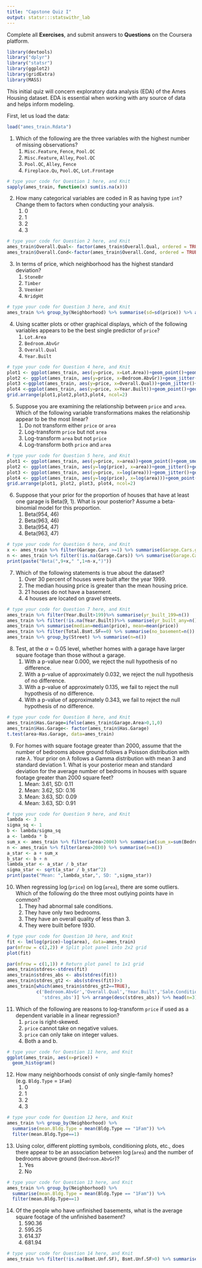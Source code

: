 ---
title: "Capstone Quiz I"
output: statsr:::statswithr_lab
---

<div id="instructions">
Complete all **Exercises**, and submit answers to **Questions** on the Coursera 
platform.
</div>
```{r}
library(devtools)
library("dplyr")
library("statsr")
library(ggplot2)
library(gridExtra)
library(MASS)
```


This initial quiz will concern exploratory data analysis (EDA) of the Ames Housing dataset.  EDA is essential when working with any source of data and helps inform modeling.

First, let us load the data:

```{r load}
load("ames_train.Rdata")
```


1. Which of the following are the three variables with the highest number of missing observations?
<ol>
<li> `Misc.Feature`, `Fence`, `Pool.QC` </li>
<li> `Misc.Feature`, `Alley`, `Pool.QC` </li> 
<li> `Pool.QC`, `Alley`, `Fence` </li> 
<li> `Fireplace.Qu`, `Pool.QC`, `Lot.Frontage` </li>
</ol>
```{r Q1}
# type your code for Question 1 here, and Knit
sapply(ames_train, function(x) sum(is.na(x)))
```

\fb{The R function `is.na(x)` will return a boolean that specifies whether x is NA.  The function `colSums` or the package dplyr can help aggregate the total number of missing observations.
This question refers to the following learning objective(s):
Use frequency tables and bar plots to describe the distribution of a variable.
}

2. How many categorical variables are coded in R as having type `int`?  Change them to factors when conducting your analysis.
<ol>
<li> 0
<li> 1
<li> 2
<li> 3
</ol>

```{r Q2}
# type your code for Question 2 here, and Knit
ames_train$Overall.Qual<- factor(ames_train$Overall.Qual, ordered = TRUE)
ames_train$Overall.Cond<-factor(ames_train$Overall.Cond, ordered = TRUE)
```

\fb{Examine the type of each variable using the `summary` or `str` functions.  Are there any variables that are coded as `int` that can only take on a finite number of values (i.e. the magnitude of the number does not matter)?  Count them.

This question refers to the following learning objective(s):
Identify variables as numerical and categorical.
}

3. In terms of price, which neighborhood has the highest standard deviation?  
<ol>
<li> `StoneBr`
<li> `Timber`
<li> `Veenker`
<li> `NridgHt`
</ol>

```{r Q3}
# type your code for Question 3 here, and Knit
ames_train %>% group_by(Neighborhood) %>% summarise(sd=sd(price)) %>% arrange(desc(sd))
```

\fb{In dplyr, the `group_by` command allows you to calculate quantities for each group using the `summarise` command.  

This question refers to the following learning objective(s):
When describing the distribution of a numerical variable, mention its shape, center, and spread, as well as any unusual observations.
}


4. Using scatter plots or other graphical displays, which of the following variables appears to be the best single predictor of `price`?
<ol>
<li> `Lot.Area`
<li> `Bedroom.AbvGr`
<li> `Overall.Qual`
<li> `Year.Built`
</ol>

```{r Q4}
# type your code for Question 4 here, and Knit
plot1 <- ggplot(ames_train, aes(y=price, x=Lot.Area))+geom_point()+geom_smooth(method="lm")
plot2 <- ggplot(ames_train, aes(y=price, x=Bedroom.AbvGr))+geom_jitter()+geom_smooth(method="lm")
plot3 <-ggplot(ames_train, aes(y=price, x=Overall.Qual))+geom_jitter()+geom_smooth(method = "lm")
plot4 <-ggplot(ames_train, aes(y=price, x=Year.Built))+geom_point()+geom_smooth(method="lm")
grid.arrange(plot1,plot2,plot3,plot4, ncol=2)
```

\fb{For each of the listed independent variables, create a scatterplot with the independent variable on the x-axis and `price` on the y-axis.  What seems to be the most linear?

This question refers to the following learning objective(s):
Use scatterplots for describing the relationship between two numerical variables making sure to note the direction (positive or negative), form (linear or non-linear) and the strength of the relationship as well as any unusual observations that stand out.

}


5. Suppose you are examining the relationship between `price` and `area`.  Which of the following variable transformations makes the relationship appear to be the most linear?
<ol>
<li> Do not transform either `price` or `area`
<li> Log-transform `price` but not `area`
<li> Log-transform `area` but not `price`
<li> Log-transform both `price` and `area`
</ol>

```{r Q5}
# type your code for Question 5 here, and Knit
plot1 <- ggplot(ames_train, aes(y=price, x=area))+geom_point()+geom_smooth(method = "lm")
plot2 <- ggplot(ames_train, aes(y=log(price), x=area))+geom_jitter()+geom_smooth(method = "lm")
plot3 <- ggplot(ames_train, aes(y=price, x=log(area)))+geom_jitter()+geom_smooth(method = "lm")
plot4 <- ggplot(ames_train, aes(y=log(price), x=log(area)))+geom_point()+geom_smooth(method = "lm")
grid.arrange(plot1, plot2, plot3, plot4, ncol=2)
```

\fb{For each of the four options, visualize the relationship using a graphical device such as a scatterplot.  What seems to be the most linear?

This question refers to the following learning objective(s):
Recognize when transformations (e.g. log) can make the distribution of data more symmetric, and hence easier to model.
Use scatterplots for describing the relationship between two numerical variables making sure to note the direction (positive or negative), form (linear or non-linear) and the strength of the relationship as well as any unusual observations that stand out.
}


6. Suppose that your prior for the proportion of houses that have at least one garage is Beta(9, 1).  What is your posterior? Assume a beta-binomial model for this proportion.
<ol>
<li> Beta(954, 46)
<li> Beta(963, 46)
<li> Beta(954, 47)
<li> Beta(963, 47)
</ol>

```{r Q6}
# type your code for Question 6 here, and Knit
x <- ames_train %>% filter(Garage.Cars >=1) %>% summarise(Garage.Cars.ge1=n())
n <- ames_train %>% filter(!is.na(Garage.Cars)) %>% summarise(Garage.Cars.ge1=n())
print(paste("Beta(",9+x," ",1+n-x,")"))
```

\fb{Recall that if the prior is $Beta(\alpha,\beta)$, then the posterior with $x$ successes in $n trials$ is $Beta(\alpha+x,\beta+n-x)$.

This question refers to the following learning objective(s):
Make inferences about a proportion using a conjugate Beta prior:
}


7. Which of the following statements is true about the dataset?
<ol>
<li> Over 30 percent of houses were built after the year 1999.
<li> The median housing price is greater than the mean housing price.
<li> 21 houses do not have a basement.
<li> 4 houses are located on gravel streets.
</ol>

```{r Q7}
# type your code for Question 7 here, and Knit
ames_train %>% filter(Year.Built>199)%>% summarise(yr_built_199=n())
ames_train %>% filter(!is.na(Year.Built))%>% summarise(yr_built_any=n())
ames_train %>% summarise(median=median(price), mean=mean(price))
ames_train %>% filter(Total.Bsmt.SF==0) %>% summarise(no_basement=n())
ames_train %>% group_by(Street) %>% summarise(n=n())
```

\fb{For each of the statements, determine whether it is true or false by using functions such as `summary`, `sum`, or `median` to describe the distribution of a relevant variable.

This question refers to the following learning objective(s):
Describe the distribution of a single variable.
}

8. Test, at the $\alpha = 0.05$ level, whether homes with a garage have larger square footage than those without a garage.
<ol>
<li> With a p-value near 0.000, we reject the null hypothesis of no difference.
<li> With a p-value of approximately 0.032, we reject the null hypothesis of no difference.
<li> With a p-value of approximately 0.135, we fail to reject the null hypothesis of no difference.
<li> With a p-value of approximately 0.343, we fail to reject the null hypothesis of no difference.
</ol>

```{r Q8}
# type your code for Question 8 here, and Knit
ames_train$Has.Garage=ifelse(ames_train$Garage.Area>0,1,0)
ames_train$Has.Garage<- factor(ames_train$Has.Garage)
t.test(area~Has.Garage, data=ames_train)
```

\fb{Use a hypothesis test to compare two means.  Use a pooled standard error to estimate the p-value. 

This question refers to the following learning objective(s):
Use the t-distribution for inference on a single mean, difference of paired (dependent) means, and difference of independent means.
}


9. For homes with square footage greater than 2000, assume that the number of bedrooms above ground follows a Poisson distribution with rate $\lambda$.  Your prior on $\lambda$ follows a Gamma distribution with mean 3 and standard deviation 1.  What is your posterior mean and standard deviation for the average number of bedrooms in houses with square footage greater than 2000 square feet?
<ol> 
<li> Mean: 3.61, SD: 0.11
<li> Mean: 3.62, SD: 0.16
<li> Mean: 3.63, SD: 0.09
<li> Mean: 3.63, SD: 0.91
</ol>

```{r Q9}
# type your code for Question 9 here, and Knit
lambda <- 3
sigma_sq <- 1
b <- lambda/sigma_sq
a <- lambda * b
sum_x <- ames_train %>% filter(area>2000) %>% summarise(sum_x=sum(Bedroom.AbvGr))
n <- ames_train %>% filter(area>2000) %>% summarise(n=n())
a_star <- a + sum_x
b_star <- b + n
lambda_star <- a_star / b_star
sigma_star <- sqrt(a_star / b_star^2)
print(paste("Mean: ",lambda_star,", SD: ",sigma_star))
```

\fb{Since the Gamma distribution is conjugate to the Poisson distribution, the posterior will be Gamma with parameter value  $k + \sum x_i$ and $\theta/(n\theta+1)$, where $k$ and $\theta$ represent the parameters of the prior distribution.  Based on the prior mean and standard deviation, elicit the prior values of $k$ and $\theta$.

This question refers to the following learning objective(s):
Make inferences about data coming from a Poisson likelihood using a conjugate Gamma prior.
Elicit prior beliefs about a parameter in terms of a Beta, Gamma, or Normal distribution.
}


10. When regressing $\log$(`price`) on $\log$(`area`), there are some outliers.  Which of the following do the three most outlying points have in common?
<ol> 
<li> They had abnormal sale conditions.
<li> They have only two bedrooms.
<li> They have an overall quality of less than 3.
<li> They were built before 1930.
</ol>

```{r Q10}
# type your code for Question 10 here, and Knit
fit <- lm(log(price)~log(area), data=ames_train)
par(mfrow = c(2,2)) # Split plot panel into 2x2 grid
plot(fit)
```

```{r}
par(mfrow = c(1,1)) # Return plot panel to 1x1 grid
ames_train$stdres<-stdres(fit)
ames_train$stdres_abs <- abs(stdres(fit))
ames_train$stdres_gt2 <- abs(stdres(fit))>3
ames_train[which(ames_train$stdres_gt2==TRUE),
           c('Bedroom.AbvGr','Overall.Qual','Year.Built','Sale.Condition',
             'stdres_abs')] %>% arrange(desc(stdres_abs)) %>% head(n=3)
```

\fb{To identify the outliers, find the observations with the highest squared residuals under the proposed model.  Compare those observations (extract with the `which` function) to see what they have in common.

This question refers to the following learning objective(s):
Identify outliers and high leverage points in a linear model.
}


11. Which of the following are reasons to log-transform `price` if used as a dependent variable in a linear regression?
<ol> 
<li> `price` is right-skewed.
<li> `price` cannot take on negative values.
<li> `price` can only take on integer values.  
<li> Both a and b.
</ol>


```{r Q11}
# type your code for Question 11 here, and Knit
ggplot(ames_train, aes(x=price)) + 
  geom_histogram()
```


\fb{We assume that residuals are normally distributed and can theoretically take on any value.  However, since `price` much be greater than 0 and right-skewed, the residuals are truncated and the assumption of normality is violated.  

This question refers to the following learning objective(s):
Identify the assumptions of linear regression and assess when a model may need to be improved.
}

12. How many neighborhoods consist of only single-family homes? (e.g. `Bldg.Type` = `1Fam`)
<ol> 
<li> 0
<li> 1
<li> 2 
<li> 3
</ol>

```{r Q12}
# type your code for Question 12 here, and Knit
ames_train %>% group_by(Neighborhood) %>% 
  summarise(mean.Bldg.Type = mean(Bldg.Type == "1Fam")) %>% 
  filter(mean.Bldg.Type==1)
```

\fb{Use either frequency tables for each neighborhood or the dplyr command `group_by` followed by `summarise(mean(Bldg.Type == "1Fam"))`

This question refers to the following learning objective(s):
Use contingency tables and segmented bar plots or mosaic plots to assess the relationship between two categorical variables.
}

13. Using color, different plotting symbols, conditioning plots, etc., does there appear to be an association between $\log$(`area`) and the number of bedrooms above ground (`Bedroom.AbvGr`)? 
<ol> 
<li> Yes
<li> No
</ol>

```{r Q13}
# type your code for Question 13 here, and Knit
ames_train %>% group_by(Neighborhood) %>% 
  summarise(mean.Bldg.Type = mean(Bldg.Type == "1Fam")) %>% 
  filter(mean.Bldg.Type==1)
```

\fb{Find the correlation between the two variables.  Does there seem to be an association between the two?  Try plotting the relationship.

This question refers to the following learning objective(s):
Use scatterplots and other graphical devices to describe the relationship between two numerical variables.
}

14. Of the people who have unfinished basements, what is the average square footage of the unfinished basement?
<ol> 
<li> 590.36
<li> 595.25
<li> 614.37
<li> 681.94
</ol>

```{r Q14}
# type your code for Question 14 here, and Knit
ames_train %>% filter(!is.na(Bsmt.Unf.SF), Bsmt.Unf.SF>0) %>% summarise(mean=mean(Bsmt.Unf.SF))
```

\fb{Remove all `NA` observations for the square footage of the unfinished basement and then find the mean of the remaining observations.

This question refers to the following learning objective(s):
Describe the distribution of a single variable.
}
